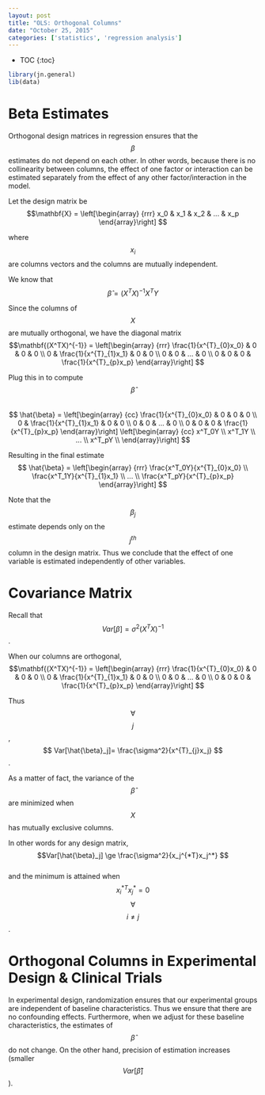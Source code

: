 ```yaml
---
layout: post
title: "OLS: Orthogonal Columns"
date: "October 25, 2015"
categories: ['statistics', 'regression analysis']
---
```


* TOC
{:toc}

```r
library(jn.general)
lib(data)
```

# Beta Estimates

Orthogonal design matrices in regression ensures that the $$\beta$$ estimates do not depend on each other. In other words, because there is no collinearity between columns, the effect of one factor or interaction can be estimated separately from the effect of any other factor/interaction in the model.

Let the design matrix be <br>
$$\mathbf{X} = \left[\begin{array}
{rrr}
x_0 & x_1 & x_2 & ... & x_p
\end{array}\right]
$$

where $$x_i$$ are columns vectors and the columns are mutually independent.

We know that <br>
$$ \hat{\beta} = (X^TX)^{-1}X^TY $$

Since the columns of $$X$$ are mutually orthogonal, we have the diagonal matrix <br>
$$\mathbf{(X^TX)^{-1}} = \left[\begin{array}
{rrr}
\frac{1}{x^{T}_{0}x_0} & 0 & 0 & 0 \\
0 & \frac{1}{x^{T}_{1}x_1} & 0 & 0 \\
0 & 0 & ... & 0 \\
0 & 0 & 0 & \frac{1}{x^{T}_{p}x_p} 
\end{array}\right]
$$

Plug this in to compute $$ \hat{\beta} $$ <br>
$$ \hat{\beta} = \left[\begin{array}
{cc}
\frac{1}{x^{T}_{0}x_0} & 0 & 0 & 0 \\
0 & \frac{1}{x^{T}_{1}x_1} & 0 & 0 \\
0 & 0 & ... & 0 \\
0 & 0 & 0 & \frac{1}{x^{T}_{p}x_p} 
\end{array}\right]
\left[\begin{array}
{cc}
x^T_0Y \\
x^T_1Y \\
... \\
x^T_pY \\
\end{array}\right]
$$

Resulting in the final estimate <br>
$$ \hat{\beta} = \left[\begin{array}
{rrr}
\frac{x^T_0Y}{x^{T}_{0}x_0}  \\
\frac{x^T_1Y}{x^{T}_{1}x_1}  \\
... \\
\frac{x^T_pY}{x^{T}_{p}x_p} 
\end{array}\right]
$$


Note that the $$\beta_j$$ estimate depends only on the $$j^{th}$$ column in the design matrix. Thus we conclude that the effect of one variable is estimated independently of other variables.

# Covariance Matrix
Recall that $$ Var[\beta] = \sigma^2 (X^TX)^{-1} $$.

When our columns are orthogonal, <br>
$$\mathbf{(X^TX)^{-1}} = \left[\begin{array}
{rrr}
\frac{1}{x^{T}_{0}x_0} & 0 & 0 & 0 \\
0 & \frac{1}{x^{T}_{1}x_1} & 0 & 0 \\
0 & 0 & ... & 0 \\
0 & 0 & 0 & \frac{1}{x^{T}_{p}x_p} 
\end{array}\right]
$$

Thus $$\forall$$ $$j$$, $$ Var[\hat{\beta}_j]= \frac{\sigma^2}{x^{T}_{j}x_j} $$.

As a matter of fact, the variance of the $$\hat{\beta}$$ are minimized when $$X$$ has mutually exclusive columns. 

In other words for any design matrix, <br>
$$Var[\hat{\beta}_j] \ge \frac{\sigma^2}{x_j^{*T}x_j^*} $$ <br>
and the minimum is attained when $$x_i^{*T}x^*_j = 0$$ $$\forall$$ $$i \ne j$$.

# Orthogonal Columns in Experimental Design & Clinical Trials
In experimental design, randomization ensures that our experimental groups are independent of baseline characteristics. Thus we ensure that there are no confounding effects. Furthermore, when we adjust for these baseline characteristics, the estimates of $$\hat{\beta}$$ do not change. On the other hand, precision of  estimation increases (smaller $$Var[\hat{\beta}]$$).


